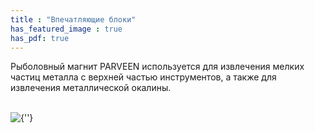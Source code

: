 ```yaml
---
title : "Впечатляющие блоки"
has_featured_image : true
has_pdf: true
---
```


Рыболовный магнит PARVEEN используется для извлечения мелких частиц металла с верхней частью инструментов, а также для извлечения металлической окалины.

<br />
<Image src={image} alt={''} />
